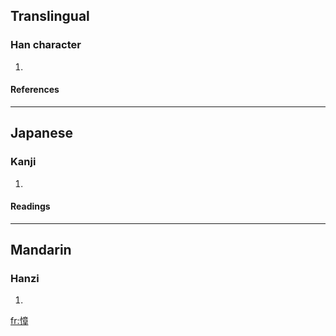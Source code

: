 ==Translingual==
===Han character===
{{Han char|rn=61|rad=心|as=11|sn=14|four=9004<sub>6</sub>|canj=心卜廿十 (PYTJ)}}
# {{defn|Han|sort=心11}}
====References====
{{Han ref|kx=0399.040|dkj=11102|dj=0738.210|hdz=42347.120|uh=615E|ud=24926|bh=E1C5|bd=57797}}
----
==Japanese==
===Kanji===
{{ja-kanji|grade=|rs=心11}}
# {{defn|Japanese}} 
====Readings====
{{ja-readings|on=[[しょう]] (shō)|kun=[[おそれる]] (osoreru)}}
----
==Mandarin==
===Hanzi===
{{cmn-hanzi|pin=[[cào]] (cao4), [[zhāng]] (zhang1)|wg=ts'ao<sup>4</sup>, chang<sup>1</sup>}}
# {{defn|Mandarin}}

[[fr:慞]]